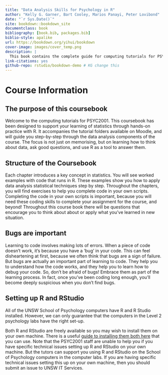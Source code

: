 ```yaml
--- 
title: "Data Analysis Skills for Psychology in R"
author: "Kelly G. Garner, Bart Cooley, Marios Panayi, Peter Lovibond"
date: "`r Sys.Date()`"
site: bookdown::bookdown_site
documentclass: book
bibliography: [book.bib, packages.bib]
biblio-style: apalike
url: https://bookdown.org/yihui/bookdown
cover-image: images/cover_temp.png
description: |
  This book contains the complete guide for computing tutorials for PSYC2001 at UNSW.
link-citations: yes
github-repo: rstudio/bookdown-demo # KG change this
---
```


# Course Information {-}

## The purpose of this coursebook

Welcome to the computing tutorials for PSYC2001. This coursebook has been designed to support your learning of statistics through hands-on practice with R. It accompanies the tutorial folders available on Moodle, and will guide you step-by-step through the data analysis components of the course. The focus is not just on memorising, but on learning how to think about data, ask good questions, and use R as a tool to answer them. 

## Structure of the Coursebook

Each chapter introduces a key concept in statistics. You will see worked examples with code that runs in R. These examples show you how to apply data analysis statistical techniques step by step. Throughout the chapters, you will find exercises to help you complete code in your own scripts. Completing the code in your own scripts is important, because you will need these coding skills to complete your assignment for the course, and beyond! Throughout this course book there will be questions that encourage you to think about about or apply what you've learned in new situation. 

## Bugs are important

Learning to code involves making lots of errors. When a piece of code doesn't work, it's because you have a 'bug' in your code. This can feel disheartening at first, because we often think that bugs are a sign of failure. But bugs are actually an important part of learning to code. They help you to understand how the code works, and they help you to learn how to debug your code. So, don't be afraid of bugs! Embrace them as part of the learning process. In fact, once you've been coding long enough, you'll become deeply suspicious when you don't find bugs.

## Setting up R and RStudio

All of the UNSW School of Psychology computers have R and R Studio installed. However, we can only guarantee that the computers in the Level 2 psychology labs have the right set-up. 

Both R and RStudio are freely available so you may wish to install them on your own machine. There is a useful [guide to installing them both here](https://psyteachr.github.io/hack-your-data/r_instructions.html) that you can use. Note that the PSYC2001 staff are unable to help you if you have specific technical issues setting up R and RStudio on your own machine. But the tutors can support you using R and RStudio on the School of Psychology computers in the computer labs. If you are having specific technical issues setting this up on your own machine, then you should submit an issue to UNSW IT Services.